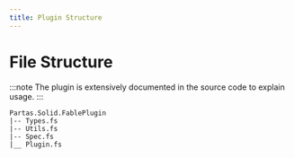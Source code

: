 ```yaml
---
title: Plugin Structure
---
```


# File Structure

:::note
The plugin is extensively documented in the source code to explain usage.
:::

```ansi title="File Structure"
Partas.Solid.FablePlugin
|-- Types.fs
|-- Utils.fs
|-- Spec.fs
|__ Plugin.fs
```
